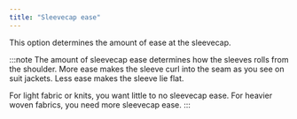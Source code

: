 ```yaml
---
title: "Sleevecap ease"
---
```


This option determines the amount of ease at the sleevecap.

:::note
The amount of sleevecap ease determines how the sleeves rolls from the
shoulder.  More ease makes the sleeve curl into the seam as you see on suit
jackets. Less ease makes the sleeve lie flat.

For light fabric or knits, you want little to no sleevecap ease. For heavier
woven fabrics, you need more sleevecap ease.
:::

